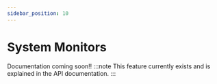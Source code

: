 ```yaml
---
sidebar_position: 10
---
```


# System Monitors

Documentation coming soon!!
:::note
This feature currently exists and is explained in the API documentation.
:::
